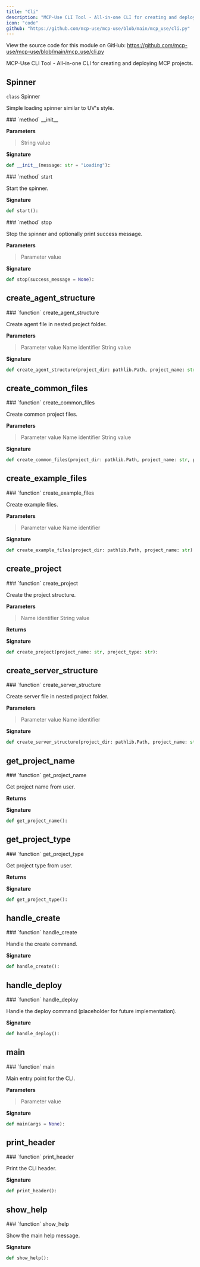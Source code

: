 ```yaml
---
title: "Cli"
description: "MCP-Use CLI Tool - All-in-one CLI for creating and deploying MCP projects API Documentation"
icon: "code"
github: "https://github.com/mcp-use/mcp-use/blob/main/mcp_use/cli.py"
---
```



<Callout type="info" title="Source Code">
View the source code for this module on GitHub: <a href='https://github.com/mcp-use/mcp-use/blob/main/mcp_use/cli.py' target='_blank' rel='noopener noreferrer'>https://github.com/mcp-use/mcp-use/blob/main/mcp_use/cli.py</a>
</Callout>

MCP-Use CLI Tool - All-in-one CLI for creating and deploying MCP projects.

## Spinner

<div>
<RandomGradientBackground className="rounded-lg p-4 w-full h-full rounded-full">
<div className="text-black">
<div className="text-black font-bold text-xl mb-2 mt-8"><code className="!text-black">class</code> Spinner</div>

Simple loading spinner similar to UV's style.

</div>
</RandomGradientBackground>
<Card type="info">
### `method` __init__

**Parameters**
><ParamField body="message" type="str" default='Loading' >   String value </ParamField>

**Signature**
```python wrap
def __init__(message: str = "Loading"):
```

</Card>
<Card type="info">
### `method` start

Start the spinner.


**Signature**
```python wrap
def start():
```

</Card>

<Card type="info">
### `method` stop

Stop the spinner and optionally print success message.


**Parameters**
><ParamField body="success_message" default="None" >   Parameter value </ParamField>

**Signature**
```python wrap
def stop(success_message = None):
```

</Card>

</div>


## create_agent_structure
<Card type="info">
### `function` create_agent_structure

Create agent file in nested project folder.

**Parameters**
><ParamField body="project_dir" type="pathlib.Path" required="True" >   Parameter value </ParamField>
><ParamField body="project_name" type="str" required="True" >   Name identifier </ParamField>
><ParamField body="project_type" type="str" required="True" >   String value </ParamField>

**Signature**
```python wrap
def create_agent_structure(project_dir: pathlib.Path, project_name: str, project_type: str):
```

</Card>


## create_common_files
<Card type="info">
### `function` create_common_files

Create common project files.

**Parameters**
><ParamField body="project_dir" type="pathlib.Path" required="True" >   Parameter value </ParamField>
><ParamField body="project_name" type="str" required="True" >   Name identifier </ParamField>
><ParamField body="project_type" type="str" required="True" >   String value </ParamField>

**Signature**
```python wrap
def create_common_files(project_dir: pathlib.Path, project_name: str, project_type: str):
```

</Card>


## create_example_files
<Card type="info">
### `function` create_example_files

Create example files.

**Parameters**
><ParamField body="project_dir" type="pathlib.Path" required="True" >   Parameter value </ParamField>
><ParamField body="project_name" type="str" required="True" >   Name identifier </ParamField>

**Signature**
```python wrap
def create_example_files(project_dir: pathlib.Path, project_name: str):
```

</Card>


## create_project
<Card type="info">
### `function` create_project

Create the project structure.

**Parameters**
><ParamField body="project_name" type="str" required="True" >   Name identifier </ParamField>
><ParamField body="project_type" type="str" required="True" >   String value </ParamField>

**Returns**
><ResponseField name="returns" type="bool" />

**Signature**
```python wrap
def create_project(project_name: str, project_type: str):
```

</Card>


## create_server_structure
<Card type="info">
### `function` create_server_structure

Create server file in nested project folder.

**Parameters**
><ParamField body="project_dir" type="pathlib.Path" required="True" >   Parameter value </ParamField>
><ParamField body="project_name" type="str" required="True" >   Name identifier </ParamField>

**Signature**
```python wrap
def create_server_structure(project_dir: pathlib.Path, project_name: str):
```

</Card>


## get_project_name
<Card type="info">
### `function` get_project_name

Get project name from user.

**Returns**
><ResponseField name="returns" type="str" />

**Signature**
```python wrap
def get_project_name():
```

</Card>


## get_project_type
<Card type="info">
### `function` get_project_type

Get project type from user.

**Returns**
><ResponseField name="returns" type="str" />

**Signature**
```python wrap
def get_project_type():
```

</Card>


## handle_create
<Card type="info">
### `function` handle_create

Handle the create command.

**Signature**
```python wrap
def handle_create():
```

</Card>


## handle_deploy
<Card type="info">
### `function` handle_deploy

Handle the deploy command (placeholder for future implementation).

**Signature**
```python wrap
def handle_deploy():
```

</Card>


## main
<Card type="info">
### `function` main

Main entry point for the CLI.

**Parameters**
><ParamField body="args" default="None" >   Parameter value </ParamField>

**Signature**
```python wrap
def main(args = None):
```

</Card>


## print_header
<Card type="info">
### `function` print_header

Print the CLI header.

**Signature**
```python wrap
def print_header():
```

</Card>


## show_help
<Card type="info">
### `function` show_help

Show the main help message.

**Signature**
```python wrap
def show_help():
```

</Card>
